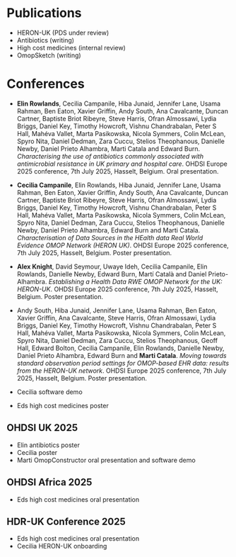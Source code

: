 
# Publications

- HERON-UK (PDS under review)
- Antibiotics (writing)
- High cost medicines (internal review)
- OmopSketch (writing)

# Conferences

- **Elin Rowlands**, Cecilia Campanile, Hiba Junaid, Jennifer Lane, Usama Rahman, Ben Eaton, Xavier Griffin, Andy South, Ana Cavalcante, Duncan Cartner, Baptiste Briot Ribeyre, Steve Harris, Ofran Almossawi, Lydia Briggs, Daniel Key, Timothy Howcroft, Vishnu Chandrabalan, Peter S Hall, Mahéva Vallet, Marta Pasikowska, Nicola Symmers, Colin McLean, Spyro Nita, Daniel Dedman, Zara Cuccu, Stelios Theophanous, Danielle Newby, Daniel Prieto Alhambra, Marti Catala and Edward Burn. *Characterising the use of antibiotics commonly associated with antimicrobial resistance in UK primary and hospital care*. OHDSI Europe 2025 conference, 7th July 2025, Hasselt, Belgium. Oral presentation.

- **Cecilia Campanile**, Elin Rowlands, Hiba Junaid, Jennifer Lane, Usama Rahman, Ben Eaton, Xavier Griffin, Andy South, Ana Cavalcante, Duncan Cartner, Baptiste Briot Ribeyre, Steve Harris, Ofran Almossawi, Lydia Briggs, Daniel Key, Timothy Howcroft, Vishnu Chandrabalan, Peter S Hall, Mahéva Vallet, Marta Pasikowska, Nicola Symmers, Colin McLean, Spyro Nita, Daniel Dedman, Zara Cuccu, Stelios Theophanous, Danielle Newby, Daniel Prieto Alhambra,  Edward Burn and Marti Catala. *Characterisation of Data Sources in the HEalth data Real World Evidence OMOP Network (HERON UK)*. OHDSI Europe 2025 conference, 7th July 2025, Hasselt, Belgium. Poster presentation.

- **Alex Knight**, David Seymour, Uwaye Ideh, Cecilia Campanile, Elin Rowlands, Danielle Newby, Edward Burn, Martí Català and Daniel Prieto-Alhambra. *Establishing a Health Data RWE OMOP Network for the UK: HERON-UK*. OHDSI Europe 2025 conference, 7th July 2025, Hasselt, Belgium. Poster presentation.

- Andy South, Hiba Junaid, Jennifer Lane, Usama Rahman, Ben Eaton, Xavier Griffin, Ana Cavalcante, Steve Harris, Ofran Almossawi, Lydia Briggs, Daniel Key, Timothy Howcroft, Vishnu Chandrabalan, Peter S Hall, Mahéva Vallet, Marta Pasikowska, Nicola Symmers, Colin McLean, Spyro Nita, Daniel Dedman, Zara Cuccu, Stelios Theophanous,  Geoff Hall, Edward Bolton, Cecilia Campanile, Elin Rowlands, Danielle Newby, Daniel Prieto Alhambra, Edward Burn and **Marti Catala**. *Moving towards standard observation period settings for OMOP-based EHR data: results from the HERON-UK network*. OHDSI Europe 2025 conference, 7th July 2025, Hasselt, Belgium. Poster presentation.

- Cecilia software demo
- Eds high cost medicines poster

## OHDSI UK 2025

- Elin antibiotics poster
- Cecilia poster
- Marti OmopConstructor oral presentation and software demo

## OHDSI Africa 2025

- Eds high cost medicines oral presentation

## HDR-UK Conference 2025

- Eds high cost medicines oral presentation
- Cecilia HERON-UK onboarding
